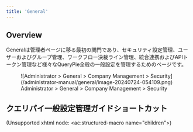 ```yaml
---
title: 'General'
---
```


## Overview

Generalは管理者ページに移る最初の関門であり、セキュリティ設定管理、ユーザーおよびグループ管理、ワークフロー決裁ライン管理、統合連携およびAPIトークン管理など様々なQueryPie全般の一般設定を管理するためのページです。

<figure data-layout="center" data-align="center">
![Administrator &gt; General &gt; Company Management &gt; Security](/administrator-manual/general/image-20240724-054109.png)
<figcaption>
Administrator &gt; General &gt; Company Management &gt; Security
</figcaption>
</figure>


## クエリパイ一般設定管理ガイドショートカット

(Unsupported xhtml node: &lt;ac:structured-macro name="children"&gt;)
